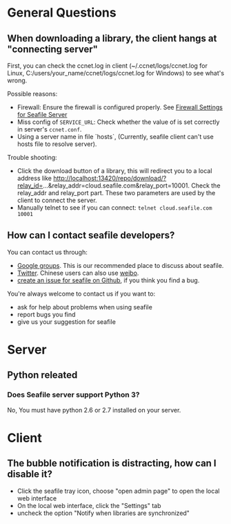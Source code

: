 = General Questions =

== When downloading a library, the client hangs at "connecting server" ==

First, you can check the ccnet.log in client (~/.ccnet/logs/ccnet.log for Linux, C:/users/your_name/ccnet/logs/ccnet.log for Windows) to see what's wrong.

Possible reasons:

* Firewall: Ensure the firewall is configured properly. See [[Firewall Settings for Seafile Server ]]
* Miss config of  <code>SERVICE_URL</code>: Check whether the value of is set correctly in server's <code>ccnet.conf</code>.
* Using a server name in file `hosts`, (Currently, seafile client can't use hosts file to resolve server).

Trouble shooting:

* Click the  download button of a library, this will redirect you to a local address like http://localhost:13420/repo/download/?relay_id=...&relay_addr=cloud.seafile.com&relay_port=10001. Check the relay_addr and relay_port part. These two parameters are used by the client to connect the server.
* Manually telnet to see if you can connect: <code>telnet cloud.seafile.com 10001</code> 

== How can I contact seafile developers? ==

You can contact us through:
* [https://groups.google.com/forum/?fromgroups=#!forum/seafile Google groups]. This is our recommended place to discuss about seafile.
* [https://twitter.com/seafile Twitter]. Chinese users can also use [http://weibo.com/seafile weibo].
* [https://github.com/haiwen/seafile/issues create an issue for seafile on Github], if you think you find a bug.

You're always welcome to contact us if you want to:

* ask for help about problems when using seafile
* report bugs you find
* give us your suggestion for seafile

= Server = 

== Python releated ==

=== Does Seafile server support Python 3? ===

No, You must have python 2.6 or 2.7 installed on your server.

= Client =

== The bubble notification is distracting, how can I disable it? ==

* Click the seafile tray icon, choose "open admin page" to open the local web interface
* On the local web interface, click the "Settings" tab
* uncheck the option "Notify when libraries are synchronized"
